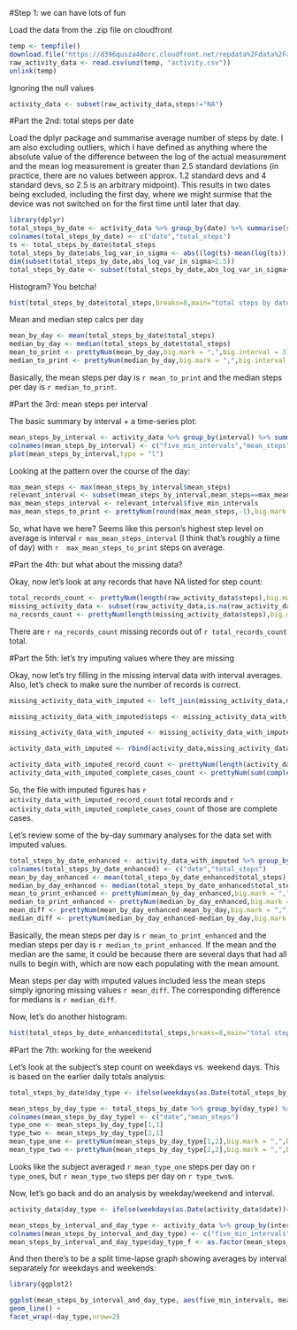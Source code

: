 
#Step 1: we can have lots of fun

Load the data from the .zip file on cloudfront

```r
temp <- tempfile()
download.file("https://d396qusza40orc.cloudfront.net/repdata%2Fdata%2Factivity.zip",temp)
raw_activity_data <- read.csv(unz(temp, "activity.csv"))
unlink(temp)
```
Ignoring the null values

```r
activity_data <- subset(raw_activity_data,steps!="NA")
```

#Part the 2nd: total steps per date

Load the dplyr package and summarise average number of steps by date. I am also excluding outliers, which I have defined as anything where the absolute value of the difference between the log of the actual measurement and the mean log measurement is greater than 2.5 standard deviations (in practice, there are no values between approx. 1.2 standard devs and 4 standard devs, so 2.5 is an arbitrary midpoint). This results in two dates being excluded, including the first day, where we might surmise that the device was not switched on for the first time until later that day.

```r
library(dplyr)
total_steps_by_date <- activity_data %>% group_by(date) %>% summarise(sum(steps))
colnames(total_steps_by_date) <- c("date","total_steps")
ts <- total_steps_by_date$total_steps
total_steps_by_date$abs_log_var_in_sigma <- abs((log(ts)-mean(log(ts)))/sd(log(ts)))
dim(subset(total_steps_by_date,abs_log_var_in_sigma>2.5))
total_steps_by_date <- subset(total_steps_by_date,abs_log_var_in_sigma<=2.5)
```
Histogram? You betcha!

```r
hist(total_steps_by_date$total_steps,breaks=8,main="total steps by date, histogram",xlab="step count")
```

Mean and median step calcs per day

```r
mean_by_day <- mean(total_steps_by_date$total_steps)
median_by_day <- median(total_steps_by_date$total_steps)
mean_to_print <- prettyNum(mean_by_day,big.mark = ",",big.interval = 3)
median_to_print <- prettyNum(median_by_day,big.mark = ",",big.interval = 3)
```

Basically, the mean steps per day is `r mean_to_print` and the median steps per day is `r median_to_print`.

#Part the 3rd: mean steps per interval

The basic summary by interval + a time-series plot:

```r
mean_steps_by_interval <- activity_data %>% group_by(interval) %>% summarise(mean(steps))
colnames(mean_steps_by_interval) <- c("five_min_intervals","mean_steps")
plot(mean_steps_by_interval,type = "l")
```

Looking at the pattern over the course of the day:

```r
max_mean_steps <- max(mean_steps_by_interval$mean_steps)
relevant_interval <- subset(mean_steps_by_interval,mean_steps==max_mean_steps)
max_mean_steps_interval <- relevant_interval$five_min_intervals
max_mean_steps_to_print <- prettyNum(round(max_mean_steps,-1),big.mark = ",",big.interval = 3)
```

So, what have we here? Seems like this person's highest step level on average is interval `r max_mean_steps_interval` (I think that's roughly a time of day) with `r  max_mean_steps_to_print` steps on average.

#Part the 4th: but what about the missing data?

Okay, now let's look at any records that have NA listed for step count:

```r
total_records_count <- prettyNum(length(raw_activity_data$steps),big.mark = ",",big.interval = 3)
missing_activity_data <- subset(raw_activity_data,is.na(raw_activity_data$steps))
na_records_count <- prettyNum(length(missing_activity_data$steps),big.mark = ",",big.interval = 3)
```

There are `r na_records_count` missing records out of `r total_records_count` total.

#Part the 5th: let's try imputing values where they are missing

Okay, now let's try filling in the missing interval data with interval averages. Also, let's check to make sure the number of records is correct.

```r
missing_activity_data_with_imputed <- left_join(missing_activity_data,mean_steps_by_interval,by=c("interval"="five_min_intervals"))

missing_activity_data_with_imputed$steps <- missing_activity_data_with_imputed$mean_steps

missing_activity_data_with_imputed <- missing_activity_data_with_imputed[,1:3]

activity_data_with_imputed <- rbind(activity_data,missing_activity_data_with_imputed)

activity_data_with_imputed_record_count <- prettyNum(length(activity_data_with_imputed$steps),big.mark = ",",big.interval = 3)
activity_data_with_imputed_complete_cases_count <- prettyNum(sum(complete.cases(activity_data_with_imputed)),big.mark = ",",big.interval = 3)
```

So, the file with imputed figures has `r activity_data_with_imputed_record_count` total records and `r activity_data_with_imputed_complete_cases_count` of those are complete cases.

Let's review some of the by-day summary analyses for the data set with imputed values.

```r
total_steps_by_date_enhanced <- activity_data_with_imputed %>% group_by(date) %>% summarise(sum(steps))
colnames(total_steps_by_date_enhanced) <- c("date","total_steps")
mean_by_day_enhanced <- mean(total_steps_by_date_enhanced$total_steps)
median_by_day_enhanced <- median(total_steps_by_date_enhanced$total_steps)
mean_to_print_enhanced <- prettyNum(mean_by_day_enhanced,big.mark = ",",big.interval = 3)
median_to_print_enhanced <- prettyNum(median_by_day_enhanced,big.mark = ",",big.interval = 3)
mean_diff <- prettyNum(mean_by_day_enhanced-mean_by_day,big.mark = ",",big.interval = 3)
median_diff <- prettyNum(median_by_day_enhanced-median_by_day,big.mark = ",",big.interval = 3)
```

Basically, the mean steps per day is `r mean_to_print_enhanced` and the median steps per day is `r median_to_print_enhanced`. If the mean and the median are the same, it could be because there are several days that had all nulls to begin with, which are now each populating with the mean amount.

Mean steps per day with imputed values included less the mean steps simply ignoring missing values `r mean_diff`. The corresponding difference for medians is `r median_diff`.

Now, let's do another histogram:

```r
hist(total_steps_by_date_enhanced$total_steps,breaks=8,main="total steps by date (with imputed vals), histogram",xlab="step count")
```

#Part the 7th: working for the weekend

Let's look at the subject's step count on weekdays vs. weekend days. This is based on the earlier daily totals analysis:

```r
total_steps_by_date$day_type <- ifelse(weekdays(as.Date(total_steps_by_date$date))=="Saturday"|weekdays(as.Date(total_steps_by_date$date))=="Sunday","weekend","weekday")

mean_steps_by_day_type <- total_steps_by_date %>% group_by(day_type) %>% summarise(mean(total_steps))
colnames(mean_steps_by_day_type) <- c("date","mean_steps")
type_one <- mean_steps_by_day_type[1,1]
type_two <- mean_steps_by_day_type[2,1]
mean_type_one <- prettyNum(mean_steps_by_day_type[1,2],big.mark = ",",big.interval = 3)
mean_type_two <- prettyNum(mean_steps_by_day_type[2,2],big.mark = ",",big.interval = 3)
```

Looks like the subject averaged `r mean_type_one` steps per day on `r type_one`s, but `r mean_type_two` steps per day on `r type_two`s.

Now, let's go back and do an analysis by weekday/weekend and interval.

```r
activity_data$day_type <- ifelse(weekdays(as.Date(activity_data$date))=="Saturday"|weekdays(as.Date(activity_data$date))=="Sunday","weekend","weekday")

mean_steps_by_interval_and_day_type <- activity_data %>% group_by(interval,day_type) %>% summarise(mean(steps))
colnames(mean_steps_by_interval_and_day_type) <- c("five_min_intervals","day_type","mean_steps")
mean_steps_by_interval_and_day_type$day_type_f <- as.factor(mean_steps_by_interval_and_day_type$day_type)
```

And then there's to be a split time-lapse graph showing averages by interval separately for weekdays and weekends:

```r
library(ggplot2)

ggplot(mean_steps_by_interval_and_day_type, aes(five_min_intervals, mean_steps)) + 
geom_line() + 
facet_wrap(~day_type,nrow=2)
```